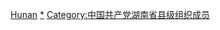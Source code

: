 [[Category:中國共產黨縣級組織領導人|Hunan]]
[[Category:中國共產黨湖南省地方組織領導人|*]]
[[Category:中国共产党湖南省县级组织成员|Category:中国共产党湖南省县级组织成员]]